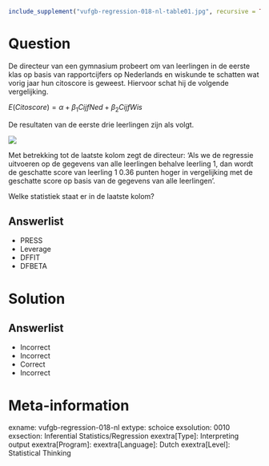 ```r
include_supplement("vufgb-regression-018-nl-table01.jpg", recursive = TRUE)
```

Question
========

De directeur van een gymnasium probeert om van leerlingen in de eerste klas op basis van rapportcijfers op Nederlands en wiskunde te schatten wat vorig jaar hun citoscore is geweest. Hiervoor schat hij de volgende vergelijking.

$E(Citoscore) = \alpha+\beta_{1}CijfNed+\beta_{2}CijfWis$

De resultaten van de eerste drie leerlingen zijn als volgt.

![](vufgb-regression-018-nl-table01.jpg)
  
Met betrekking tot de laatste kolom zegt de directeur: ‘Als we de regressie uitvoeren op de gegevens van alle leerlingen behalve leerling 1, dan wordt de geschatte score van leerling 1 0.36 punten hoger in vergelijking met de geschatte score op basis van de gegevens van alle leerlingen’.  

Welke statistiek staat er in de laatste kolom?
  
Answerlist
----------
* PRESS
* Leverage
* DFFIT
* DFBETA

Solution
========

Answerlist
----------
* Incorrect
* Incorrect
* Correct
* Incorrect

Meta-information
================
exname: vufgb-regression-018-nl
extype: schoice
exsolution: 0010
exsection: Inferential Statistics/Regression
exextra[Type]: Interpreting output
exextra[Program]: 
exextra[Language]: Dutch
exextra[Level]: Statistical Thinking
